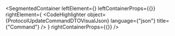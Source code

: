 
<SegmentedContainer
  leftElement={<ProtocolUpdateCommandDTODesc />}
  leftContainerProps={{}}
  rightElement={
    <CodeHighlighter
      object={ProtocolUpdateCommandDTOVisualJson}
      language={"json"}
      title={"Command"}
    />
  }
  rightContainerProps={{}}
/>

